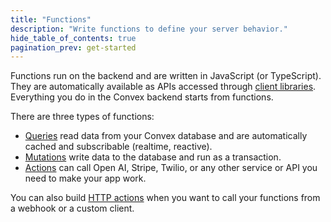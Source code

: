 ```yaml
---
title: "Functions"
description: "Write functions to define your server behavior."
hide_table_of_contents: true
pagination_prev: get-started
---
```


Functions run on the backend and are written in JavaScript (or TypeScript). They
are automatically available as APIs accessed through
[client libraries](/docs/client/react.mdx). Everything you do in the Convex
backend starts from functions.

There are three types of functions:

- [Queries](/docs/functions/query-functions.mdx) read data from your Convex
  database and are automatically cached and subscribable (realtime, reactive).
- [Mutations](/functions/mutation-functions.mdx) write data to the database and
  run as a transaction.
- [Actions](/functions/actions.mdx) can call Open AI, Stripe, Twilio, or any
  other service or API you need to make your app work.

You can also build [HTTP actions](/docs/functions/http-actions.mdx) when you
want to call your functions from a webhook or a custom client.
